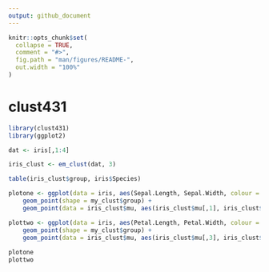 ```yaml
---
output: github_document
---
```


<!-- README.md is generated from README.Rmd. Please edit that file -->

```r
knitr::opts_chunk$set(
  collapse = TRUE,
  comment = "#>",
  fig.path = "man/figures/README-",
  out.width = "100%"
)
```

# clust431
```r
library(clust431)
library(ggplot2)
```

```r
dat <- iris[,1:4]

iris_clust <- em_clust(dat, 3)
```

```r

table(iris_clust$group, iris$Species)
```

```r
plotone <- ggplot(data = iris, aes(Sepal.Length, Sepal.Width, colour = Species)) + 
    geom_point(shape = my_clust$group) + 
    geom_point(data = iris_clust$mu, aes(iris_clust$mu[,1], iris_clust$mu[,2]), color = "blue", size = 3)

plottwo <- ggplot(data = iris, aes(Petal.Length, Petal.Width, colour = Species)) + 
    geom_point(shape = my_clust$group) + 
    geom_point(data = iris_clust$mu, aes(iris_clust$mu[,3], iris_clust$mu[,4]), color = "blue", size = 3)
    
plotone
plottwo
```
